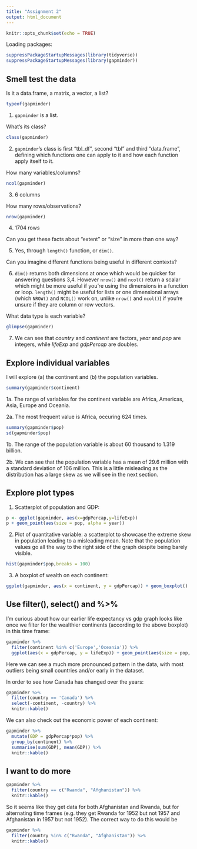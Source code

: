 ```yaml
---
title: "Assignment 2"
output: html_document
---
```


```r
knitr::opts_chunk$set(echo = TRUE)
```


Loading packages:

```r
suppressPackageStartupMessages(library(tidyverse))
suppressPackageStartupMessages(library(gapminder))
```
## Smell test the data

Is it a data.frame, a matrix, a vector, a list?

```r
typeof(gapminder)
```

1. `gapminder` is a list.

What’s its class?

```r
class(gapminder)
```

2. `gapminder`'s class is first "tbl_df", second "tbl" and third "data.frame", defining which functions one can apply to it and how each function apply itself to it.

How many variables/columns?

```r
ncol(gapminder)
```

3. 6 columns

How many rows/observations?

```r
nrow(gapminder)
```

4. 1704 rows

Can you get these facts about “extent” or “size” in more than one way? 

5. Yes, through `length()` function, or `dim()`.


Can you imagine different functions being useful in different contexts?

6. `dim()` returns both dimensions at once which would be quicker for answering questions 3,4. However `nrow()` and `ncol()` return a scalar which might be more useful if you're using the dimensions in a function or loop. `length()` might be useful for lists or one dimensional arrays (which `NROW()` and `NCOL()` work on, unlike `nrow()` and `ncol()`) if you're unsure if they are column or row vectors.

What data type is each variable?

```r
glimpse(gapminder)
```

7. We can see that *country* and *continent* are factors, *year* and *pop* are integers, while *lifeExp* and *gdpPercap* are doubles.

## Explore individual variables

I will explore (a) the continent and (b) the population variables.

```r
summary(gapminder$continent)
```


1a. The range of variables for the continent variable are Africa, Americas, Asia, Europe and Oceania.

2a. The most frequent value is Africa, occuring 624 times. 

```r
summary(gapminder$pop)
sd(gapminder$pop)
```

1b. The range of the population variable is about 60 thousand to 1.319 billion.

2b. We can see that the population variable has a mean of 29.6 million with a standard deviation of 106 million. This is a little misleading as the distribution has a large skew as we will see in the next section.



## Explore plot types

1. Scatterplot of population and GDP:

```r
p <- ggplot(gapminder, aes(x=gdpPercap,y=lifeExp))
p + geom_point(aes(size = pop, alpha = year))
```


2. Plot of quantitative variable: a scatterplot to showcase the extreme skew in population leading to a misleading mean. Note that the population values go all the way to the right side of the graph despite being barely visible.

```r
hist(gapminder$pop,breaks = 100)
```

3. A boxplot of wealth on each continent:

```r
ggplot(gapminder, aes(x = continent, y = gdpPercap)) + geom_boxplot()
```

## Use filter(), select() and %>%

I'm curious about how our earlier life expectancy vs gdp graph looks like once we filter for the wealthier continents (according to the above boxplot) in this time frame:

```r
gapminder %>% 
  filter(continent %in% c('Europe','Oceania')) %>% 
  ggplot(aes(x = gdpPercap, y = lifeExp)) + geom_point(aes(size = pop, alpha = year))
```

Here we can see a much more pronounced pattern in the data, with most outliers being small countries and/or early in the dataset.

In order to see how Canada has changed over the years:

```r
gapminder %>% 
  filter(country == 'Canada') %>% 
  select(-continent, -country) %>% 
  knitr::kable()
```

We can also check out the economic power of each continent:

```r
gapminder %>% 
  mutate(GDP = gdpPercap*pop) %>% 
  group_by(continent) %>% 
  summarise(sum(GDP), mean(GDP)) %>% 
  knitr::kable()
```
## I want to do more

```r
gapminder %>% 
  filter(country == c("Rwanda", "Afghanistan")) %>% 
  knitr::kable()
```

So it seems like they get data for both Afghanistan and Rwanda, but for alternating time frames (e.g. they get Rwanda for 1952 but not 1957 and Afghanistan in 1957 but not 1952). The correct way to do this would be 

```r
gapminder %>% 
  filter(country %in% c("Rwanda", "Afghanistan")) %>% 
  knitr::kable()
```

